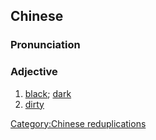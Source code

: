 {{also|乌卒卒}}
==Chinese==
{{zh-forms|s=乌卒卒|alt=烏黢黢}}

===Pronunciation===
{{zh-pron
|c=wu1 zeot1 zeot1
|cat=a
}}

===Adjective===
{{zh-adj}} {{tlb|zh|Cantonese}}

# [[black]]; [[dark]]
# [[dirty]]

[[Category:Chinese reduplications]]